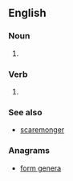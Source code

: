 ==English==

===Noun===
{{en-noun}}

# {{alternative spelling of|fearmonger|lang=en}}

===Verb===
{{en-verb|head=[[fear]] [[monger]]}}

# {{alternative spelling of|fearmonger|lang=en}}

===See also===
* [[scaremonger]]

===Anagrams===
* [[form genera#English|form genera]]